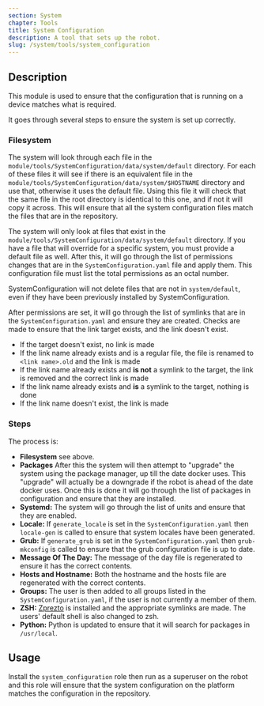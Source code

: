 ```yaml
---
section: System
chapter: Tools
title: System Configuration
description: A tool that sets up the robot.
slug: /system/tools/system_configuration
---
```


## Description

This module is used to ensure that the configuration that is running on a device matches what is required.

It goes through several steps to ensure the system is set up correctly.

### Filesystem

The system will look through each file in the `module/tools/SystemConfiguration/data/system/default` directory.
For each of these files it will see if there is an equivalent file in the
`module/tools/SystemConfiguration/data/system/$HOSTNAME` directory and use that, otherwise it uses the default file.
Using this file it will check that the same file in the root directory is identical to this one, and if not it will copy it across.
This will ensure that all the system configuration files match the files that are in the repository.

<Alert type='info'>

The system will only look at files that exist in the `module/tools/SystemConfiguration/data/system/default` directory.
If you have a file that will override for a specific system, you must provide a default file as well.
After this, it will go through the list of permissions changes that are in the `SystemConfiguration.yaml` file and apply them.
This configuration file must list the total permissions as an octal number.

</Alert>
<Alert type='info'>

SystemConfiguration will not delete files that are not in `system/default`,
even if they have been previously installed by SystemConfiguration.

</Alert>

After permissions are set, it will go through the list of symlinks that are in the `SystemConfiguration.yaml` and ensure they are created.
Checks are made to ensure that the link target exists, and the link doesn't exist.

- If the target doesn't exist, no link is made
- If the link name already exists and is a regular file, the file is renamed to `<link name>.old` and the link is made
- If the link name already exists and **is not** a symlink to the target, the link is removed and the correct link is made
- If the link name already exists and **is** a symlink to the target, nothing is done
- If the link name doesn't exist, the link is made

### Steps

The process is:

- **Filesystem** see above.
- **Packages** After this the system will then attempt to "upgrade" the system using the package manager, up till the date docker uses. This "upgrade" will actually be a downgrade if the robot is ahead of the date docker uses. Once this is done it will go through the list of packages in configuration and ensure that they are installed.
- **Systemd:** The system will go through the list of units and ensure that they are enabled.
- **Locale:** If `generate_locale` is set in the `SystemConfiguration.yaml` then `locale-gen` is called to ensure that system locales have been generated.
- **Grub:** If `generate_grub` is set in the `SystemConfiguration.yaml` then `grub-mkconfig` is called to ensure that the grub configuration file is up to date.
- **Message Of The Day:** The message of the day file is regenerated to ensure it has the correct contents.
- **Hosts and Hostname:** Both the hostname and the hosts file are regenerated with the correct contents.
- **Groups:** The user is then added to all groups listed in the `SystemConfiguration.yaml`, if the user is not currently a member of them.
- **ZSH:** [Zprezto](https://github.com/sorin-ionescu/prezto) is installed and the appropriate symlinks are made. The users' default shell is also changed to zsh.
- **Python:** Python is updated to ensure that it will search for packages in `/usr/local`.

## Usage

Install the `system_configuration` role then run as a superuser on the robot and this role will ensure that the system configuration on the platform matches the configuration in the repository.
